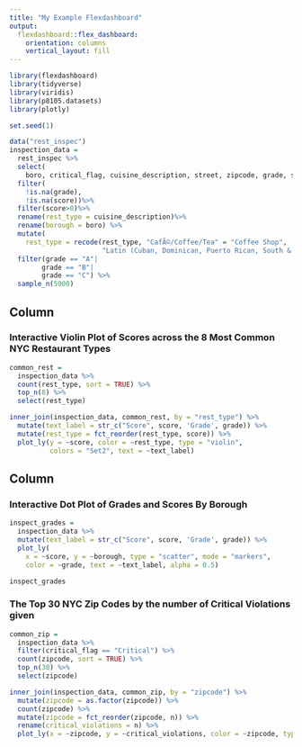 ```yaml
---
title: "My Example Flexdashboard"
output: 
  flexdashboard::flex_dashboard:
    orientation: columns
    vertical_layout: fill
---
```


```r
library(flexdashboard)
library(tidyverse)
library(viridis)
library(p8105.datasets)
library(plotly)
```


```r
set.seed(1)

data("rest_inspec")
inspection_data = 
  rest_inspec %>% 
  select(
    boro, critical_flag, cuisine_description, street, zipcode, grade, score) %>%
  filter(
    !is.na(grade), 
    !is.na(score))%>%
  filter(score>0)%>%
  rename(rest_type = cuisine_description)%>%
  rename(borough = boro) %>%
  mutate(
    rest_type = recode(rest_type, "CafÃ©/Coffee/Tea" = "Coffee Shop", 
                       "Latin (Cuban, Dominican, Puerto Rican, South & Central American)" = "Latin")) %>%
  filter(grade == "A"|
        grade == "B"|
        grade == "C") %>%
  sample_n(5000)
```

Column {data-width=550}
-----------------------------------------------------------------------
### Interactive Violin Plot of Scores across the 8 Most Common NYC Restaurant Types

```r
common_rest =
  inspection_data %>% 
  count(rest_type, sort = TRUE) %>% 
  top_n(8) %>% 
  select(rest_type)

inner_join(inspection_data, common_rest, by = "rest_type") %>% 
  mutate(text_label = str_c("Score", score, 'Grade', grade)) %>% 
  mutate(rest_type = fct_reorder(rest_type, score)) %>% 
  plot_ly(y = ~score, color = ~rest_type, type = "violin",
          colors = "Set2", text = ~text_label)
```


Column {data-width=450}
-----------------------------------------------------------------------
### Interactive Dot Plot of Grades and Scores By Borough

```r
inspect_grades = 
  inspection_data %>%
  mutate(text_label = str_c("Score", score, 'Grade', grade)) %>% 
  plot_ly(
    x = ~score, y = ~borough, type = "scatter", mode = "markers",
    color = ~grade, text = ~text_label, alpha = 0.5)

inspect_grades
```

### The Top 30 NYC Zip Codes by the number of Critical Violations given

```r
common_zip =
  inspection_data %>% 
  filter(critical_flag == "Critical") %>%
  count(zipcode, sort = TRUE) %>% 
  top_n(30) %>% 
  select(zipcode)

inner_join(inspection_data, common_zip, by = "zipcode") %>%
  mutate(zipcode = as.factor(zipcode)) %>%
  count(zipcode) %>% 
  mutate(zipcode = fct_reorder(zipcode, n)) %>% 
  rename(critical_violations = n) %>%
  plot_ly(x = ~zipcode, y = ~critical_violations, color = ~zipcode, type = "bar")
```

